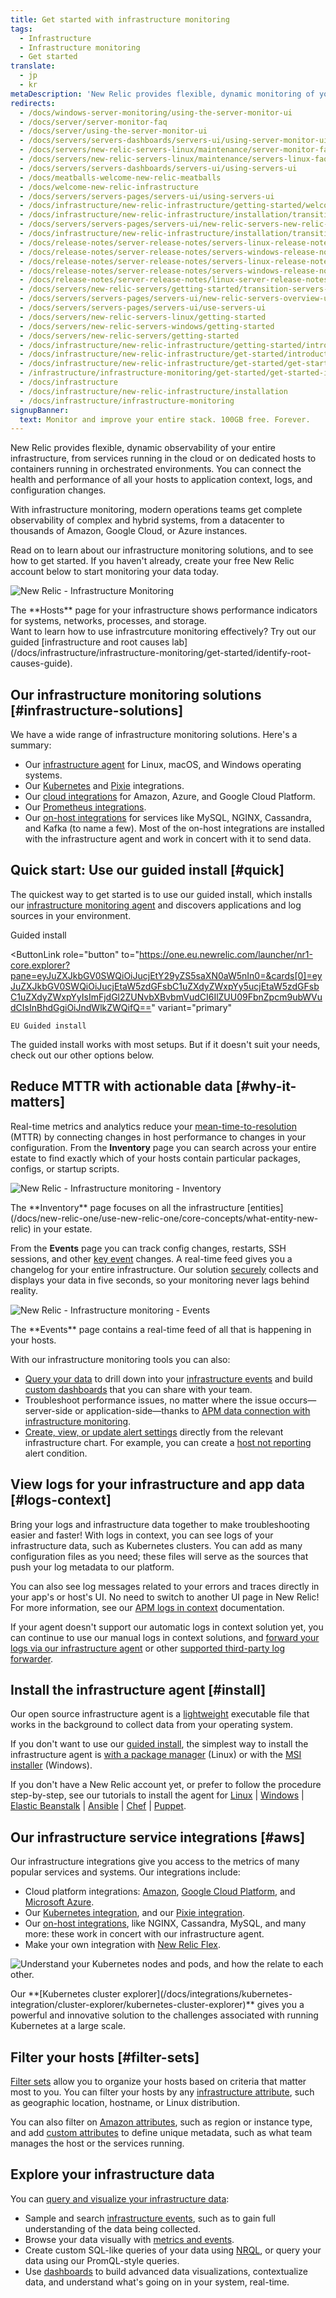```yaml
---
title: Get started with infrastructure monitoring
tags:
  - Infrastructure
  - Infrastructure monitoring
  - Get started
translate:
  - jp
  - kr
metaDescription: 'New Relic provides flexible, dynamic monitoring of your entire infrastructure. Learn about features, installation, and use cases.'
redirects:
  - /docs/windows-server-monitoring/using-the-server-monitor-ui
  - /docs/server/server-monitor-faq
  - /docs/server/using-the-server-monitor-ui
  - /docs/servers/servers-dashboards/servers-ui/using-server-monitor-ui
  - /docs/servers/new-relic-servers-linux/maintenance/server-monitor-faq
  - /docs/servers/new-relic-servers-linux/maintenance/servers-linux-faq
  - /docs/servers/servers-dashboards/servers-ui/using-servers-ui
  - /docs/meatballs-welcome-new-relic-meatballs
  - /docs/welcome-new-relic-infrastructure
  - /docs/servers/servers-pages/servers-ui/using-servers-ui
  - /docs/infrastructure/new-relic-infrastructure/getting-started/welcome-new-relic-infrastructure
  - /docs/infrastructure/new-relic-infrastructure/installation/transition-servers-new-relic-infrastructure-0
  - /docs/servers/servers-pages/servers-ui/new-relic-servers-new-relic-infrastructure
  - /docs/infrastructure/new-relic-infrastructure/installation/transition-servers-new-relic-infrastructure
  - /docs/release-notes/server-release-notes/servers-linux-release-notes
  - /docs/release-notes/server-release-notes/servers-windows-release-notes
  - /docs/release-notes/server-release-notes/servers-linux-release-notes/feed
  - /docs/release-notes/server-release-notes/servers-windows-release-notes/feed
  - /docs/release-notes/server-release-notes/linux-server-release-notes/linux-server-120257
  - /docs/servers/new-relic-servers/getting-started/transition-servers-new-relic-infrastructure
  - /docs/servers/servers-pages/servers-ui/new-relic-servers-overview-ui-page
  - /docs/servers/servers-pages/servers-ui/use-servers-ui
  - /docs/servers/new-relic-servers-linux/getting-started
  - /docs/servers/new-relic-servers-windows/getting-started
  - /docs/servers/new-relic-servers/getting-started
  - /docs/infrastructure/new-relic-infrastructure/getting-started/introduction-new-relic-infrastructure
  - /docs/infrastructure/new-relic-infrastructure/get-started/introduction-new-relic-infrastructure
  - /docs/infrastructure/new-relic-infrastructure/get-started/get-started-infrastructure-monitoring
  - /infrastructure/infrastructure-monitoring/get-started/get-started-infrastructure-monitoring
  - /docs/infrastructure
  - /docs/infrastructure/new-relic-infrastructure/installation
  - /docs/infrastructure/infrastructure-monitoring
signupBanner:
  text: Monitor and improve your entire stack. 100GB free. Forever.
---
```






New Relic provides flexible, dynamic observability of your entire infrastructure, from services running in the cloud or on dedicated hosts to containers running in orchestrated environments. You can connect the health and performance of all your hosts to application context, logs, and configuration changes.

With infrastructure monitoring, modern operations teams get complete observability of complex and hybrid systems, from a datacenter to thousands of Amazon, Google Cloud, or Azure instances.

Read on to learn about our infrastructure monitoring solutions, and to see how to get started. If you haven't already, create your free New Relic account below to start monitoring your data today.

<InlineSignup/>



<img
  title="New Relic - Infrastructure Monitoring"
  alt="New Relic - Infrastructure Monitoring"
  src={infrastructureHostsDashboard}
/>

<figcaption>
  The **Hosts** page for your infrastructure shows performance indicators for systems, networks, processes, and storage.
</figcaption>

<Callout variant="tip">
Want to learn how to use infrastrcuture monitoring effectively? Try out our guided [infrastructure and root causes lab](/docs/infrastructure/infrastructure-monitoring/get-started/identify-root-causes-guide).
</Callout>

## Our infrastructure monitoring solutions [#infrastructure-solutions]

We have a wide range of infrastructure monitoring solutions. Here's a summary:

* Our [infrastructure agent](/docs/infrastructure/install-infrastructure-agent/get-started/install-infrastructure-agent) for Linux, macOS, and Windows operating systems.
* Our [Kubernetes](/docs/kubernetes-pixie/kubernetes-integration/installation/kubernetes-integration-install-configure) and [Pixie](/docs/kubernetes-pixie/auto-telemetry-pixie/get-started-auto-telemetry-pixie) integrations.
* Our [cloud integrations](/docs/infrastructure/infrastructure-integrations/get-started/introduction-infrastructure-integrations/#cloud-integrations) for Amazon, Azure, and Google Cloud Platform.
* Our [Prometheus integrations](/docs/infrastructure/prometheus-integrations/get-started/send-prometheus-metric-data-new-relic).
* Our [on-host integrations](/docs/infrastructure/infrastructure-integrations/get-started/introduction-infrastructure-integrations/#on-host-integrations) for services like MySQL, NGINX, Cassandra, and Kafka (to name a few). Most of the on-host integrations are installed with the infrastructure agent and work in concert with it to send data.

## Quick start: Use our guided install [#quick]

The quickest way to get started is to use our guided install, which installs our [infrastructure monitoring agent](/docs/infrastructure/install-infrastructure-agent/get-started/install-infrastructure-agent) and discovers applications and log sources in your environment.

<ButtonGroup>
  <ButtonLink
    role="button"
    to="https://one.newrelic.com/launcher/nr1-core.explorer?pane=eyJuZXJkbGV0SWQiOiJucjEtY29yZS5saXN0aW5nIn0=&cards[0]=eyJuZXJkbGV0SWQiOiJucjEtaW5zdGFsbC1uZXdyZWxpYy5ucjEtaW5zdGFsbC1uZXdyZWxpYyIsImFjdGl2ZUNvbXBvbmVudCI6IlZUU09FbnZpcm9ubWVudCIsInBhdGgiOiJndWlkZWQifQ=="
    variant="primary"
  >
    Guided install
  </ButtonLink>

  <ButtonLink
    role="button"
    to="https://one.eu.newrelic.com/launcher/nr1-core.explorer?pane=eyJuZXJkbGV0SWQiOiJucjEtY29yZS5saXN0aW5nIn0=&cards[0]=eyJuZXJkbGV0SWQiOiJucjEtaW5zdGFsbC1uZXdyZWxpYy5ucjEtaW5zdGFsbC1uZXdyZWxpYyIsImFjdGl2ZUNvbXBvbmVudCI6IlZUU09FbnZpcm9ubWVudCIsInBhdGgiOiJndWlkZWQifQ=="
    variant="primary"
  >
    EU Guided install
  </ButtonLink>
</ButtonGroup>

The guided install works with most setups. But if it doesn't suit your needs, check out our other options below.


## Reduce MTTR with actionable data [#why-it-matters]

Real-time metrics and analytics reduce your [mean-time-to-resolution](https://newrelic.com/devops/how-to-reduce-mttr) (MTTR) by connecting changes in host performance to changes in your configuration. From the **Inventory** page you can search across your entire estate to find exactly which of your hosts contain particular packages, configs, or startup scripts.

<img
  title="New Relic - Infrastructure monitoring - Inventory"
  alt="New Relic - Infrastructure monitoring - Inventory"
  src={infrastructureInventory}
/>

<figcaption>
  The **Inventory** page focuses on all the infrastructure [entities](/docs/new-relic-one/use-new-relic-one/core-concepts/what-entity-new-relic) in your estate.
</figcaption>

From the **Events** page you can track config changes, restarts, SSH sessions, and other [key event](/docs/infrastructure-events-page#types) changes. A real-time feed gives you a changelog for your entire infrastructure. Our solution [securely](/docs/infrastructure/new-relic-infrastructure/getting-started/infrastructure-security) collects and displays your data in five seconds, so your monitoring never lags behind reality.

<img
  title="New Relic - Infrastructure monitoring - Events"
  alt="New Relic - Infrastructure monitoring - Events"
  src={infrastructureEvents}
/>

<figcaption>
  The **Events** page contains a real-time feed of all that is happening in your hosts.
</figcaption>

With our infrastructure monitoring tools you can also:

* [Query your data](/docs/using-new-relic/data/understand-data/query-new-relic-data) to drill down into your [infrastructure events](/docs/default-infrastructure-events-attributes) and build [custom dashboards](/docs/dashboards/new-relic-one-dashboards/get-started/introduction-new-relic-one-dashboards) that you can share with your team.
* Troubleshoot performance issues, no matter where the issue occurs—server-side or application-side—thanks to [APM data connection with infrastructure monitoring](/docs/infrastructure/new-relic-infrastructure/data-instrumentation/new-relic-apm-data-infrastructure).
* [Create, view, or update alert settings](/docs/add-edit-or-view-host-alert-information) directly from the relevant infrastructure chart. For example, you can create a [host not reporting](/docs/infrastructure/new-relic-infrastructure/configuration/create-infrastructure-host-not-reporting-condition) alert condition.

## View logs for your infrastructure and app data [#logs-context]

Bring your logs and infrastructure data together to make troubleshooting easier and faster! With logs in context, you can see logs of your infrastructure data, such as Kubernetes clusters. You can add as many configuration files as you need; these files will serve as the sources that push your log metadata to our platform.

You can also see log messages related to your errors and traces directly in your app's or host's UI. No need to switch to another UI page in New Relic! For more information, see our [APM logs in context](/docs/apm/new-relic-apm/getting-started/get-started-logs-context) documentation.

If your <InlinePopover type="apm" /> agent doesn't support our automatic logs in context solution yet, you can continue to use our manual logs in context solutions, and [forward your logs via our infrastructure agent](/docs/logs/forward-logs/forward-your-logs-using-infrastructure-agent/) or other [supported third-party log forwarder](/docs/logs/forward-logs/enable-log-management-new-relic).

## Install the infrastructure agent [#install]

Our open source infrastructure agent is a [lightweight](/docs/infrastructure/new-relic-infrastructure/getting-started/agent-performance-overhead) executable file that works in the background to collect data from your operating system.

If you don't want to use our [guided install](#quick), the simplest way to install the infrastructure agent is [with a package manager](/docs/infrastructure/install-configure-manage-infrastructure/linux-installation/install-infrastructure-linux-using-package-manager) (Linux) or with the [MSI installer](/docs/infrastructure/install-configure-manage-infrastructure/windows-installation/install-infrastructure-windows-server-using-msi-installer) (Windows).

If you don't have a New Relic account yet, or prefer to follow the procedure step-by-step, see our tutorials to install the agent for [Linux](/docs/infrastructure/install-configure-manage-infrastructure/linux-installation/install-infrastructure-linux-using-package-manager) \| [Windows](/docs/infrastructure/new-relic-infrastructure/installation/install-infrastructure-windows-server) \| [Elastic Beanstalk](/docs/infrastructure/new-relic-infrastructure/installation/install-infrastructure-agent-aws-elastic-beanstalk) \| [Ansible](/docs/infrastructure/new-relic-infrastructure/config-management-tools/configure-new-relic-infrastructure-using-ansible) \| [Chef](/docs/infrastructure/new-relic-infrastructure/config-management-tools/configure-new-relic-infrastructure-using-chef) \| [Puppet](/docs/infrastructure/new-relic-infrastructure/config-management-tools/configure-new-relic-infrastructure-puppet).

## Our infrastructure service integrations [#aws]

Our infrastructure integrations give you access to the metrics of many popular services and systems. Our integrations include:

* Cloud platform integrations: [Amazon](/docs/infrastructure/amazon-integrations/aws-integrations-list), [Google Cloud Platform](/docs/integrations/google-cloud-platform-integrations), and [Microsoft Azure](/docs/infrastructure/microsoft-azure-integrations/azure-integrations-list).
* Our [Kubernetes integration](/docs/kubernetes-pixie/kubernetes-integration/installation/kubernetes-integration-install-configure), and our [Pixie integration](/docs/kubernetes-pixie/auto-telemetry-pixie/get-started-auto-telemetry-pixie).
* Our [on-host integrations](/docs/infrastructure/host-integrations/host-integrations-list), like NGINX, Cassandra, MySQL, and many more: these work in concert with our infrastructure agent.
* Make your own integration with [New Relic Flex](/docs/introduction-new-relics-flex-integration).

<img
  title="NR_Cluster_Explorer.png"
  alt="Understand your Kubernetes nodes and pods, and how the relate to each other. "
  src={infrastructurek8ClusterExplorer}
/>

<figcaption>
  Our **[Kubernetes cluster explorer](/docs/integrations/kubernetes-integration/cluster-explorer/kubernetes-cluster-explorer)** gives you a powerful and innovative solution to the challenges associated with running Kubernetes at a large scale.
</figcaption>

## Filter your hosts [#filter-sets]

[Filter sets](/docs/scopes-organize-your-infrastructure) allow you to organize your hosts based on criteria that matter most to you. You can filter your hosts by any [infrastructure attribute](/docs/default-infrastructure-events-attributes), such as geographic location, hostname, or Linux distribution.

You can also filter on [Amazon attributes](/docs/default-infrastructure-events-attributes#aws-ec2-attributes), such as region or instance type, and add [custom attributes](/docs/meatballs-configuring-your-agent#attributes) to define unique metadata, such as what team manages the host or the services running.

## Explore your infrastructure data

You can [query and visualize your infrastructure data](/docs/using-new-relic/data/understand-data/query-new-relic-data):

* Sample and search [infrastructure events](/docs/infrastructure/manage-your-data/data-instrumentation/default-infrastructure-events), such as to gain full understanding of the data being collected.
* Browse your data visually with [metrics and events](/docs/query-your-data/explore-query-data/data-explorer/introduction-data-explorer).
* Create custom SQL-like queries of your data using [NRQL](/docs/insights/nrql-new-relic-query-language/using-nrql/introduction-nrql), or query your data using our PromQL-style queries.
* Use [dashboards](/docs/dashboards/new-relic-one-dashboards/get-started/introduction-new-relic-one-dashboards) to build advanced data visualizations, contextualize data, and understand what's going on in your system, real-time.
